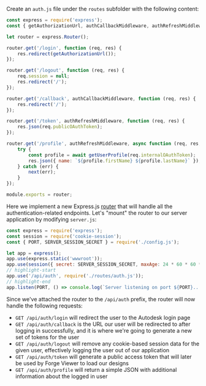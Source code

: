 Create an `auth.js` file under the `routes` subfolder with the following content:

```js title="routes/auth.js"
const express = require('express');
const { getAuthorizationUrl, authCallbackMiddleware, authRefreshMiddleware, getUserProfile } = require('../services/forge/auth.js');

let router = express.Router();

router.get('/login', function (req, res) {
    res.redirect(getAuthorizationUrl());
});

router.get('/logout', function (req, res) {
    req.session = null;
    res.redirect('/');
});

router.get('/callback', authCallbackMiddleware, function (req, res) {
    res.redirect('/');
});

router.get('/token', authRefreshMiddleware, function (req, res) {
    res.json(req.publicOAuthToken);
});

router.get('/profile', authRefreshMiddleware, async function (req, res, next) {
    try {
        const profile = await getUserProfile(req.internalOAuthToken);
        res.json({ name: `${profile.firstName} ${profile.lastName}` });
    } catch (err) {
        next(err);
    }
});

module.exports = router;
```

Here we implement a new Express.js [router](http://expressjs.com/en/4x/api.html#router) that
will handle all the authentication-related endpoints. Let's "mount" the router to our server
application by modifying `server.js`:

```js title="server.js"
const express = require('express');
const session = require('cookie-session');
const { PORT, SERVER_SESSION_SECRET } = require('./config.js');

let app = express();
app.use(express.static('wwwroot'));
app.use(session({ secret: SERVER_SESSION_SECRET, maxAge: 24 * 60 * 60 * 1000 }));
// highlight-start
app.use('/api/auth', require('./routes/auth.js'));
// highlight-end
app.listen(PORT, () => console.log(`Server listening on port ${PORT}...`));
```

Since we've attached the router to the `/api/auth` prefix, the router will now handle the following
requests:

- `GET /api/auth/login` will redirect the user to the Autodesk login page
- `GET /api/auth/callback` is the URL our user will be redirected to after logging in successfully,
and it is where we're going to generate a new set of tokens for the user
- `GET /api/auth/logout` will remove any cookie-based session data for the given user, effectively
logging the user out of our application
- `GET /api/auth/token` will generate a public access token that will later be used by Forge Viewer
to load our designs
- `GET /api/auth/profile` will return a simple JSON with additional information about the logged in user
